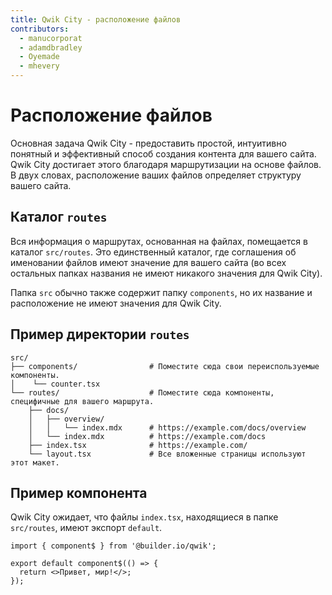 ```yaml
---
title: Qwik City - расположение файлов
contributors:
  - manucorporat
  - adamdbradley
  - Oyemade
  - mhevery
---
```


# Расположение файлов

Основная задача Qwik City - предоставить простой, интуитивно понятный и эффективный способ создания контента для вашего сайта. Qwik City достигает этого благодаря маршрутизации на основе файлов. В двух словах, расположение ваших файлов определяет структуру вашего сайта.

## Каталог `routes`

Вся информация о маршрутах, основанная на файлах, помещается в каталог `src/routes`. Это единственный каталог, где соглашения об именовании файлов имеют значение для вашего сайта (во всех остальных папках названия не имеют никакого значения для Qwik City).

Папка `src` обычно также содержит папку `components`, но их название и расположение не имеют значения для Qwik City.

## Пример директории `routes`

```
src/
├── components/                # Поместите сюда свои переиспользуемые компоненты.
│    └── counter.tsx
└── routes/                    # Поместите сюда компоненты, специфичные для вашего маршрута.
    ├── docs/
    │   ├── overview/
    │   │   └── index.mdx      # https://example.com/docs/overview
    │   └── index.mdx          # https://example.com/docs
    ├── index.tsx              # https://example.com/
    └── layout.tsx             # Все вложенные страницы используют этот макет.
```

## Пример компонента

Qwik City ожидает, что файлы `index.tsx`, находящиеся в папке `src/routes`, имеют экспорт `default`.

```tsx
import { component$ } from '@builder.io/qwik';

export default component$(() => {
  return <>Привет, мир!</>;
});
```
